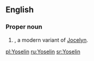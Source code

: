 ==English==

===Proper noun===
{{en-proper noun}}

# {{given name|female|from=Germanic}}, a modern variant of [[Jocelyn]].

[[pl:Yoselin]]
[[ru:Yoselin]]
[[sr:Yoselin]]
